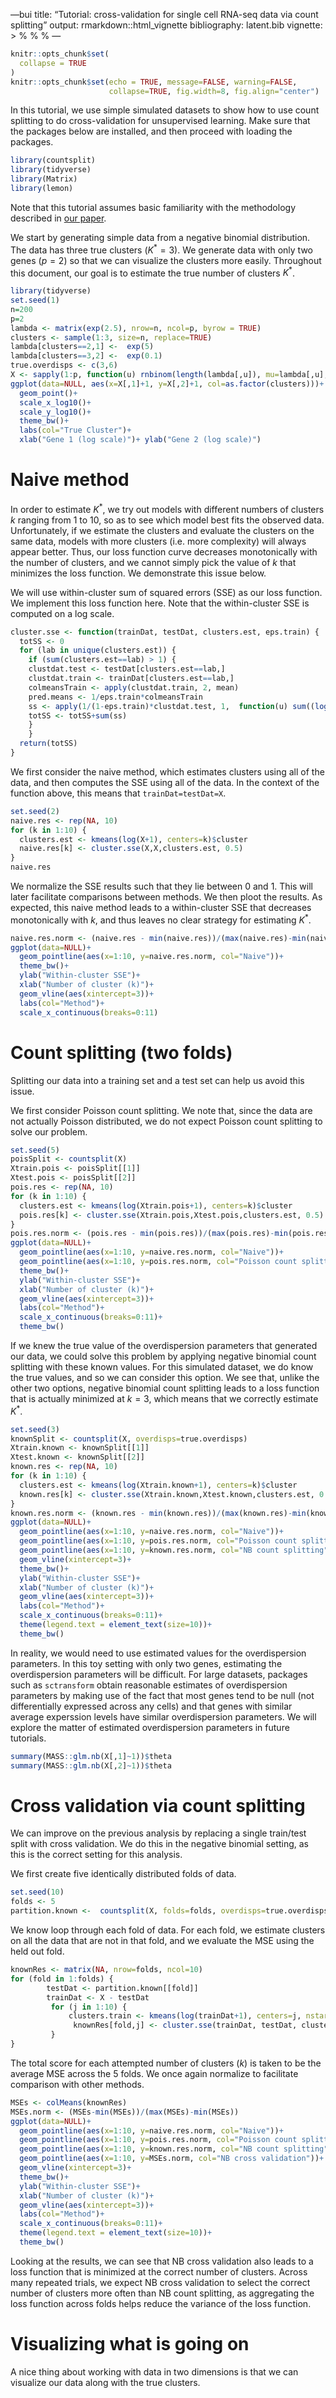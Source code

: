 ---bui
title: "Tutorial: cross-validation for single cell RNA-seq data via count splitting" 
output: rmarkdown::html_vignette
bibliography: latent.bib
vignette: >
  %\VignetteIndexEntry{Tutorial: cross-validation for single cell RNA-seq data via count splitting}
  %\VignetteEngine{knitr::rmarkdown}
  %\VignetteEncoding{UTF-8}
---

```r
knitr::opts_chunk$set(
  collapse = TRUE
)
knitr::opts_chunk$set(echo = TRUE, message=FALSE, warning=FALSE,
                      collapse=TRUE, fig.width=8, fig.align="center")
```

In this tutorial, we use simple simulated datasets to show how to use count splitting to do cross-validation for unsupervised learning. Make sure that the packages below are installed, and then proceed with loading the packages. 

```r
library(countsplit)
library(tidyverse)
library(Matrix)
library(lemon)
```

Note that this tutorial assumes basic familiarity with the methodology described in [our paper](https://arxiv.org/abs/2307.12985). 

We start by generating simple data from a negative binomial distribution. The data has three true clusters $(K^*=3)$. We generate data with only two genes ($p=2$) so that we can visualize the clusters more easily. Throughout this document, our goal is to estimate the true number of clusters $K^*$. 

```r
library(tidyverse)
set.seed(1)
n=200
p=2
lambda <- matrix(exp(2.5), nrow=n, ncol=p, byrow = TRUE)
clusters <- sample(1:3, size=n, replace=TRUE)
lambda[clusters==2,1] <-  exp(5)
lambda[clusters==3,2] <-  exp(0.1)
true.overdisps <- c(3,6)
X <- sapply(1:p, function(u) rnbinom(length(lambda[,u]), mu=lambda[,u], size= true.overdisps[u]))
ggplot(data=NULL, aes(x=X[,1]+1, y=X[,2]+1, col=as.factor(clusters)))+
  geom_point()+
  scale_x_log10()+
  scale_y_log10()+
  theme_bw()+
  labs(col="True Cluster")+
  xlab("Gene 1 (log scale)")+ ylab("Gene 2 (log scale)")
```

# Naive method

In order to estimate $K^*$, we try out models with different numbers of clusters $k$ ranging from $1$ to $10$, so as to see which model best fits the observed data. Unfortunately, if we estimate the clusters and evaluate the clusters on the same data, models with more clusters (i.e. more complexity) will always appear better. Thus, our loss function curve decreases monotonically with the number of clusters, and we cannot simply pick the value of $k$ that minimizes the loss function. We demonstrate this issue below. 

We will use within-cluster sum of squared errors (SSE) as our loss function. We implement this loss function here. Note that the within-cluster SSE is computed on a log scale. 

```r
cluster.sse <- function(trainDat, testDat, clusters.est, eps.train) {
  totSS <- 0
  for (lab in unique(clusters.est)) {
    if (sum(clusters.est==lab) > 1) {
    clustdat.test <- testDat[clusters.est==lab,]
    clustdat.train <- trainDat[clusters.est==lab,]
    colmeansTrain <- apply(clustdat.train, 2, mean)
    pred.means <- 1/eps.train*colmeansTrain
    ss <- apply(1/(1-eps.train)*clustdat.test, 1,  function(u) sum((log(u+1)-log(pred.means+1))^2))
    totSS <- totSS+sum(ss)
    }
    }
  return(totSS)
}
```

We first consider the naive method, which estimates clusters using all of the data, and then computes the SSE using all of the data. In the context of the function above, this means that ``trainDat=testDat=X``. 

```r
set.seed(2)
naive.res <- rep(NA, 10)
for (k in 1:10) {
  clusters.est <- kmeans(log(X+1), centers=k)$cluster
  naive.res[k] <- cluster.sse(X,X,clusters.est, 0.5)
}
naive.res
```

We normalize the SSE results such that they lie between $0$ and $1$. This will later facilitate comparisons between methods. We then ploot the results. As expected, this naive method leads to a within-cluster SSE that decreases monotonically with $k$, and thus leaves no clear strategy for estimating $K^*$. 

```r
naive.res.norm <- (naive.res - min(naive.res))/(max(naive.res)-min(naive.res))
ggplot(data=NULL)+
  geom_pointline(aes(x=1:10, y=naive.res.norm, col="Naive"))+
  theme_bw()+
  ylab("Within-cluster SSE")+
  xlab("Number of cluster (k)")+
  geom_vline(aes(xintercept=3))+
  labs(col="Method")+
  scale_x_continuous(breaks=0:11)
```

# Count splitting (two folds)

Splitting our data into a training set and a test set can help us avoid this issue. 

We first consider Poisson count splitting. We note that, since the data are not actually Poisson distributed, we do not expect Poisson count splitting to solve our problem. 

```r
set.seed(5)
poisSplit <- countsplit(X)
Xtrain.pois <- poisSplit[[1]]
Xtest.pois <- poisSplit[[2]]
pois.res <- rep(NA, 10)
for (k in 1:10) {
  clusters.est <- kmeans(log(Xtrain.pois+1), centers=k)$cluster
  pois.res[k] <- cluster.sse(Xtrain.pois,Xtest.pois,clusters.est, 0.5)
}
pois.res.norm <- (pois.res - min(pois.res))/(max(pois.res)-min(pois.res))
ggplot(data=NULL)+
  geom_pointline(aes(x=1:10, y=naive.res.norm, col="Naive"))+
  geom_pointline(aes(x=1:10, y=pois.res.norm, col="Poisson count splitting"))+
  theme_bw()+
  ylab("Within-cluster SSE")+
  xlab("Number of cluster (k)")+
  geom_vline(aes(xintercept=3))+
  labs(col="Method")+
  scale_x_continuous(breaks=0:11)+
  theme_bw()
```

If we knew the true value of the overdispersion parameters that generated our data, we could solve this problem by applying negative binomial count splitting with these known values. For this simulated dataset, we do know the true values, and so we can consider this option. We see that, unlike the other two options, negative binomial count splitting leads to a loss function that is actually minimized at $k=3$, which means that we correctly estimate $K^*$. 

```r
set.seed(3)
knownSplit <- countsplit(X, overdisps=true.overdisps)
Xtrain.known <- knownSplit[[1]]
Xtest.known <- knownSplit[[2]]
known.res <- rep(NA, 10)
for (k in 1:10) {
  clusters.est <- kmeans(log(Xtrain.known+1), centers=k)$cluster
  known.res[k] <- cluster.sse(Xtrain.known,Xtest.known,clusters.est, 0.5)
}
known.res.norm <- (known.res - min(known.res))/(max(known.res)-min(known.res))
ggplot(data=NULL)+
  geom_pointline(aes(x=1:10, y=naive.res.norm, col="Naive"))+
  geom_pointline(aes(x=1:10, y=pois.res.norm, col="Poisson count splitting"))+
  geom_pointline(aes(x=1:10, y=known.res.norm, col="NB count splitting"))+
  geom_vline(xintercept=3)+
  theme_bw()+
  ylab("Within-cluster SSE")+
  xlab("Number of cluster (k)")+
  geom_vline(aes(xintercept=3))+
  labs(col="Method")+
  scale_x_continuous(breaks=0:11)+
  theme(legend.text = element_text(size=10))+
  theme_bw()
```

In reality, we would need to use estimated values for the overdispersion parameters. In this toy setting with only two genes, estimating the overdispersion parameters will be difficult. For large datasets, packages such as ``sctransform`` obtain reasonable estimates of overdispersion parameters by making use of the fact that most genes tend to be null (not differentially expressed across any cells) and that genes with similar average experssion levels have similar overdispersion parameters. We will explore the matter of estimated overdispersion parameters in future tutorials. 

```r
summary(MASS::glm.nb(X[,1]~1))$theta
summary(MASS::glm.nb(X[,2]~1))$theta
```

# Cross validation via count splitting

We can improve on the previous analysis by replacing a single train/test split with cross validation. We do this in the negative binomial setting, as this is the correct setting for this analysis. 

We first create five identically distributed folds of data.

```r
set.seed(10)
folds <- 5
partition.known <-  countsplit(X, folds=folds, overdisps=true.overdisps)
```

We know loop through each fold of data. For each fold, we estimate clusters on all the data that are not in that fold, and we evaluate the MSE using the held out fold.

```r
knownRes <- matrix(NA, nrow=folds, ncol=10)
for (fold in 1:folds) {
        testDat <- partition.known[[fold]]
        trainDat <- X - testDat
         for (j in 1:10) {
             clusters.train <- kmeans(log(trainDat+1), centers=j, nstart=10)$cluster
              knownRes[fold,j] <- cluster.sse(trainDat, testDat, clusters.train, 1-1/folds)
         }
}
```

The total score for each attempted number of clusters ($k$) is taken to be the average MSE across the 5 folds. We once again normalize to facilitate comparison with other methods. 

```r
MSEs <- colMeans(knownRes)
MSEs.norm <- (MSEs-min(MSEs))/(max(MSEs)-min(MSEs))
ggplot(data=NULL)+
  geom_pointline(aes(x=1:10, y=naive.res.norm, col="Naive"))+
  geom_pointline(aes(x=1:10, y=pois.res.norm, col="Poisson count splitting"))+
  geom_pointline(aes(x=1:10, y=known.res.norm, col="NB count splitting"))+
  geom_pointline(aes(x=1:10, y=MSEs.norm, col="NB cross validation"))+
  geom_vline(xintercept=3)+
  theme_bw()+
  ylab("Within-cluster SSE")+
  xlab("Number of cluster (k)")+
  geom_vline(aes(xintercept=3))+
  labs(col="Method")+
  scale_x_continuous(breaks=0:11)+
  theme(legend.text = element_text(size=10))+
  theme_bw()
```

Looking at the results, we can see that NB cross validation also leads to a loss function that is minimized at the correct number of clusters. Across many repeated trials, we expect NB cross validation to select the correct number of clusters more often than NB count splitting, as aggregating the loss function across folds helps reduce the variance of the loss function.


# Visualizing what is going on

A nice thing about working with data in two dimensions is that we can visualize our data along with the true clusters. 



